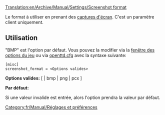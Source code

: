 [[Translation:en/Archive/Manual/Settings/Screenshot format]]


[[Category:fr/Manual/Réglages et préférences]]

Le format à utiliser en prenant des [[fr/Manual/Capture d'écran|captures d'écran]]. C'est un paramètre client uniquement.

==Utilisation==

"BMP" est l'option par défaut. Vous pouvez la modifier via la [[fr/Manual/Fenêtre des options du jeu|fenêtre des options du jeu]] ou via [[fr/Archive/Manual/Settings/Openttd.cfg|openttd.cfg]] avec la syntaxe suivante:

<pre>
[misc]
screenshot_format = <Options valides>
</pre>

'''Options valides:''' [ <vide> | bmp | png | pcx ]

'''Par défaut:''' <vide>

Si une valeur invalide est entrée, alors l'option prendra la valeur par défaut.